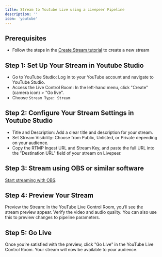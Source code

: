 ```yaml
---
title: Stream to Youtube Live using a Livepeer Pipeline
description: ''
icon: 'youtube'
---
```


## Prerequisites
* Follow the steps in the [Create Stream tutorial](/knowledge-base/tutorials/create-a-stream) to create a new stream


## Step 1: Set Up Your Stream in Youtube Studio
* Go to YouTube Studio: Log in to your YouTube account and navigate to YouTube Studio.
* Access the Live Control Room: In the left-hand menu, click "Create" (camera icon) > "Go live".
* Choose `Stream Type: Stream`

## Step 2: Configure Your Stream Settings in Youtube Studio
* Title and Description: Add a clear title and description for your stream.
* Set Stream Visibility: Choose from Public, Unlisted, or Private depending on your audience.
* Copy the RTMP Ingest URL and Stream Key, and  paste the full URL into the "Destination URL" field of your stream on Livepeer.

## Step 3: Stream using OBS or similar software

[Start streaming with OBS](/knowledge-base/tutorials/stream-into-pipeline-OBS).

## Step 4: Preview Your Stream
Preview the Stream: In the YouTube Live Control Room, you’ll see the stream preview appear. Verify the video and audio quality. You can also use this to preview changes to pipeline parameters.

## Step 5: Go Live
Once you’re satisfied with the preview, click "Go Live" in the YouTube Live Control Room.
Your stream will now be available to your audience.
